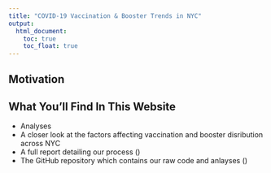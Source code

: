 ```yaml
---
title: "COVID-19 Vaccination & Booster Trends in NYC"
output: 
  html_document:
    toc: true
    toc_float: true
---
```


## Motivation


## What You'll Find In This Website

- Analyses
- A closer look at the factors affecting vaccination and booster disribution across NYC
- A full report detailing our process ()
- The GitHub repository which contains our raw code and anlayses ()
